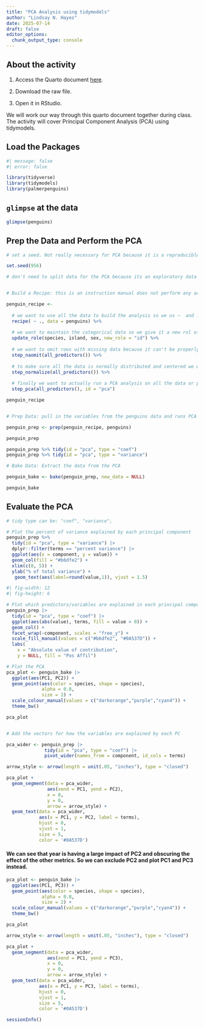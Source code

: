 ```yaml
---
title: "PCA Analysis using tidymodels"
author: "Lindsay N. Hayes"
date: 2025-07-14
draft: false
editor_options: 
  chunk_output_type: console
---
```


## About the activity

1)  Access the Quarto document [here](https://github.com/lindsaynhayes/introR2025/blob/main/activities/classwork05/PCA_Penguins.qmd).

2)  Download the raw file.

3) Open it in RStudio.

We will work our way through this quarto document together during class. The activity will cover Principal Component Analysis (PCA) using tidymodels.


## Load the Packages
```r
#| message: false
#| error: false

library(tidyverse)
library(tidymodels)
library(palmerpenguins)
```

## `glimpse` at the data
```r
glimpse(penguins)
```

## Prep the Data and Perform the PCA
```r

# set a seed. Not really necessary for PCA because it is a reproducible analysis and doesn't use random data to model the data. But it is good practice. You can use any number your heart desires. 

set.seed(956)

# don't need to split data for the PCA because its an exploratory data analysis and we want to use all the data. 


# Build a Recipe: this is an instruction manual does not perform any actual analysis, yet. 

penguin_recipe <-
  
  # we want to use all the data to build the analysis so we us ~  and . to include all data numeric variables
  recipe( ~ ., data = penguins) %>% 
  
  # we want to maintain the categorical data so we give it a new rol of id to identify the data
  update_role(species, island, sex, new_role = "id") %>% 
  
  # we want to omit rows with missing data because it can't be properly used by the PCA
  step_naomit(all_predictors()) %>% 
  
  # to make sure all the data is normally distributed and centered we want to normalize the data before running PCA
  step_normalize(all_predictors()) %>%
  
  # finally we want to actually run a PCA analysis on all the data or predictors
  step_pca(all_predictors(), id = "pca")

penguin_recipe


# Prep Data: pull in the variables from the penguins data and runs PCA

penguin_prep <- prep(penguin_recipe, penguins)

penguin_prep

penguin_prep %>% tidy(id = "pca", type = "coef")
penguin_prep %>% tidy(id = "pca", type = "variance")

# Bake Data: Extract the data from the PCA

penguin_bake <- bake(penguin_prep, new_data = NULL)

penguin_bake

```


## Evaluate the PCA
```r
# tidy type can be: "coef", "variance", 

# Plot the percent of variance explained by each principal component
penguin_prep %>% 
  tidy(id = "pca", type = "variance") |> 
  dplyr::filter(terms == "percent variance") |> 
  ggplot(aes(x = component, y = value)) + 
  geom_col(fill = "#b6dfe2") + 
  xlim(c(0, 5)) + 
  ylab("% of total variance") +
   geom_text(aes(label=round(value,1)), vjust = 1.5)
```

```r
#| fig-width: 12
#| fig-height: 6

# Plot which predictors/variables are explained in each principal component
penguin_prep |>
  tidy(id = "pca", type = "coef") |> 
  ggplot(aes(abs(value), terms, fill = value > 0)) +
  geom_col() +
  facet_wrap(~component, scales = "free_y") +
  scale_fill_manual(values = c("#b6dfe2", "#0A537D")) +
  labs(
    x = "Absolute value of contribution",
    y = NULL, fill = "Pos Affil") 
```

```r
# Plot the PCA
pca_plot <- penguin_bake |> 
  ggplot(aes(PC1, PC2)) +
  geom_point(aes(color = species, shape = species), 
             alpha = 0.8, 
             size = 2) +
  scale_colour_manual(values = c("darkorange","purple","cyan4")) +
  theme_bw()

pca_plot


# Add the vectors for how the variables are explained by each PC

pca_wider <- penguin_prep |> 
              tidy(id = "pca", type = "coef") |>
              pivot_wider(names_from = component, id_cols = terms)

arrow_style <- arrow(length = unit(.05, "inches"), type = "closed")

pca_plot +
  geom_segment(data = pca_wider,
               aes(xend = PC1, yend = PC2), 
               x = 0, 
               y = 0, 
               arrow = arrow_style) + 
  geom_text(data = pca_wider,
            aes(x = PC1, y = PC2, label = terms), 
            hjust = 0, 
            vjust = 1,
            size = 5, 
            color = '#0A537D') 

```
#### We can see that year is having a large impact of PC2 and obscuring the effect of the other metrics. So we can exclude PC2 and plot PC1 and PC3 instead. 

```r

pca_plot <- penguin_bake |> 
  ggplot(aes(PC1, PC3)) +
  geom_point(aes(color = species, shape = species), 
             alpha = 0.8, 
             size = 2) +
  scale_colour_manual(values = c("darkorange","purple","cyan4")) +
  theme_bw()

pca_plot

arrow_style <- arrow(length = unit(.05, "inches"), type = "closed")

pca_plot +
  geom_segment(data = pca_wider,
               aes(xend = PC1, yend = PC3), 
               x = 0, 
               y = 0, 
               arrow = arrow_style) + 
  geom_text(data = pca_wider,
            aes(x = PC1, y = PC3, label = terms), 
            hjust = 0, 
            vjust = 1,
            size = 5, 
            color = '#0A537D') 
```


```r
sessionInfo()
```
